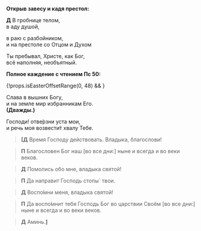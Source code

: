 
**Открыв завесу и кадя престол:**

**Д** В гробнице телом,  
в аду душой,

в раю с разбойником,  
и на престоле со Отцом и Духом

Ты пребывал, Христе, как Бог,  
всё наполняя, необъятный.

**Полное каждение с чтением Пс 50:**

<MdxLoader src="Shared/Psalm50" />

{!props.isEasterOffsetRange(0, 48) && <MdxLoader src="Shared/Paraklit" lang={props.lang} />}

Слава в вышних Богу,  
и на земле мир избранникам Его.  
**(Дважды.)**

Господи! отве́рзни уста мои,  
и речь моя возвести́т хвалу Тебе.

> **<b>[</b>Д**
> Время Господу действовать. Владыка, благослови!

> **П**
> Благословен Бог наш <R>[</R>во все дни:<R>]</R>
> ныне и всегда и во веки веков.

> **Д**
> Помолись обо мне, владыка святой!

> **П**
> Да направит Господь стопы` твои.

> **Д**
> Воспо́мни меня, владыка святой!

> **П**
> Да воспо́мнит тебя Господь Бог во царствии Своём
> <R>[</R>во все дни:<R>]</R>
> ны­не и всегда и во веки веков.

> **Д** Аминь.**<b>]</b>**
